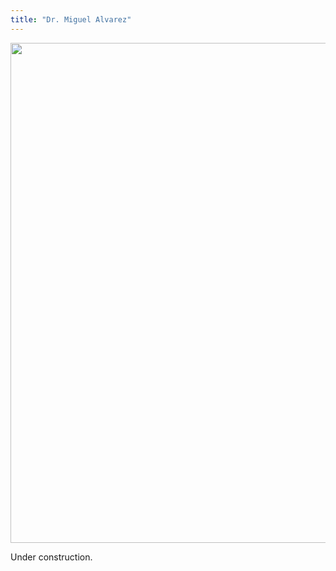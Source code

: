---
title: "Dr. Miguel Alvarez"
---

<!--img src="figures/Miguel_1.jpg" width="200"-->
<img src="images/Start_Bar.jpg" width="800">

Under construction.

